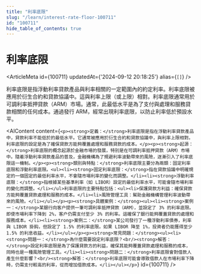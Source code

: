 ```yaml
---
title: "利率底限"
slug: "/learn/interest-rate-floor-100711"
id: "100711"
hide_table_of_contents: true
---
```



# 利率底限

<ArticleMeta id={100711} updatedAt={'2024-09-12 20:18:25'} alias={`[]`} />
<div className='border-solid border-b border-t-0 my-4 border-[var(--ifm-color-gray-300)]' />

利率底限是指浮動利率貸款產品與利率相關的一定範圍內的約定利率。利率底限被應用於衍生合約和貸款協議中。這與利率上限（或上限）相對。利率底限通常用於可調利率抵押貸款（ARM）市場。通常，此最低水平是為了支付與處理和服務貸款相關的任何成本。通過發行 ARM，經常出現利率底限，以防止利率低於預設水平。

<AIContent content={`<p><strong>定義：</strong>利率底限是指在浮動利率貸款產品中，貸款利率不能低於的最低水平。它通常被應用於衍生合約和貸款協議中，與利率上限相對。利率底限的設定是為了確保貸款方能夠覆蓋處理和服務貸款的成本。</p><p><strong>起源：</strong>利率底限的概念起源於金融市場的發展，特別是在可調利率抵押貸款（ARM）市場中。隨着浮動利率貸款產品的普及，金融機構為了規避利率波動帶來的風險，逐漸引入了利率底限這一機制。</p><p><strong>類別與特點：</strong>利率底限主要分為兩類：固定利率底限和浮動利率底限。<ul><li><strong>固定利率底限：</strong>指在貸款協議中明確規定的一個固定的最低利率水平，不會隨市場利率的變化而調整。</li><li><strong>浮動利率底限：</strong>指根據某些基準利率（如 LIBOR）設定的最低利率水平，可能會隨市場利率的變化而調整。</li></ul>利率底限的主要特點包括：<ul><li>保護貸款方利益：確保貸款方能夠覆蓋貸款處理和服務的成本。</li><li>風險管理工具：幫助金融機構管理利率波動帶來的風險。</li></ul></p><p><strong>具體案例：</strong><ul><li><strong>案例一：</strong>某銀行向客户提供一筆可調利率抵押貸款（ARM），並設定了 3% 的利率底限。即使市場利率下降到 2%，客户仍需支付至少 3% 的利率。這確保了銀行能夠覆蓋貸款的處理和服務成本。</li><li><strong>案例二：</strong>某公司發行了一種浮動利率債券，利率與 LIBOR 掛鈎，但設定了 1.5% 的利率底限。如果 LIBOR 降至 1%，投資者仍能獲得至少 1.5% 的利息收益。</li></ul></p><p><strong>常見問題：</strong><ul><li><strong>問題一：</strong>為什麼需要設定利率底限？<br/><strong>解答：</strong>設定利率底限是為了保護貸款方的利益，確保其能夠覆蓋貸款處理和服務的成本，同時也是一種風險管理工具。</li><li><strong>問題二：</strong>利率底限會對借款人產生什麼影響？<br/><strong>解答：</strong>利率底限可能會導致借款人在市場利率下降時，仍需支付較高的利率，從而增加借款成本。</li></ul></p>`} id={100711} />
